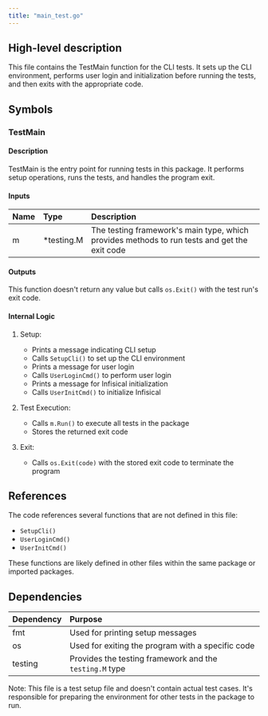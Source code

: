 ```yaml
---
title: "main_test.go"
---
```


## High-level description
This file contains the TestMain function for the CLI tests. It sets up the CLI environment, performs user login and initialization before running the tests, and then exits with the appropriate code.

## Symbols

### TestMain
#### Description
TestMain is the entry point for running tests in this package. It performs setup operations, runs the tests, and handles the program exit.

#### Inputs
| Name | Type | Description |
|:-----|:-----|:------------|
| m | *testing.M | The testing framework's main type, which provides methods to run tests and get the exit code |

#### Outputs
This function doesn't return any value but calls `os.Exit()` with the test run's exit code.

#### Internal Logic
1. Setup:
   - Prints a message indicating CLI setup
   - Calls `SetupCli()` to set up the CLI environment
   - Prints a message for user login
   - Calls `UserLoginCmd()` to perform user login
   - Prints a message for Infisical initialization
   - Calls `UserInitCmd()` to initialize Infisical

2. Test Execution:
   - Calls `m.Run()` to execute all tests in the package
   - Stores the returned exit code

3. Exit:
   - Calls `os.Exit(code)` with the stored exit code to terminate the program

## References
The code references several functions that are not defined in this file:
- `SetupCli()`
- `UserLoginCmd()`
- `UserInitCmd()`

These functions are likely defined in other files within the same package or imported packages.

## Dependencies
| Dependency | Purpose |
|:-----------|:--------|
| fmt | Used for printing setup messages |
| os | Used for exiting the program with a specific code |
| testing | Provides the testing framework and the `testing.M` type |

Note: This file is a test setup file and doesn't contain actual test cases. It's responsible for preparing the environment for other tests in the package to run.